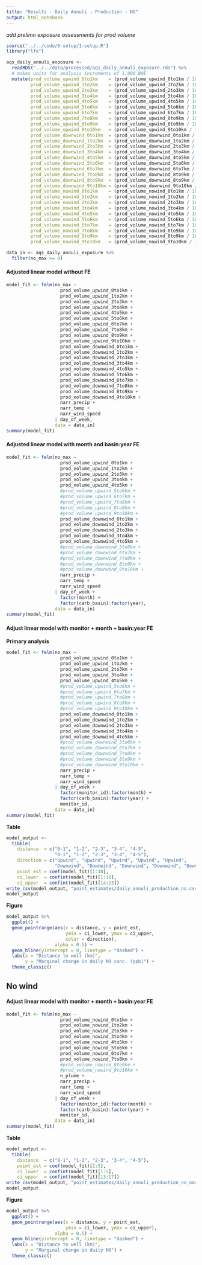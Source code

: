 ```yaml
---
title: "Results - Daily Annuli - Production - NO"
output: html_notebook
---
```


*add prelimn exposure assessments for prod volume*

```r
source("../../code/0-setup/1-setup.R")
library("lfe")
```

```r
aqs_daily_annuli_exposure <- 
  readRDS("../../data/processed/aqs_daily_annuli_exposure.rds") %>%
  # makes units for analysis increments of 1,000 BOE
  mutate(prod_volume_upwind_0to1km    = (prod_volume_upwind_0to1km / 1000),
         prod_volume_upwind_1to2km    = (prod_volume_upwind_1to2km / 1000),
         prod_volume_upwind_2to3km    = (prod_volume_upwind_2to3km / 1000),
         prod_volume_upwind_3to4km    = (prod_volume_upwind_3to4km / 1000),
         prod_volume_upwind_4to5km    = (prod_volume_upwind_4to5km / 1000),
         prod_volume_upwind_5to6km    = (prod_volume_upwind_5to6km / 1000),
         prod_volume_upwind_6to7km    = (prod_volume_upwind_6to7km / 1000),
         prod_volume_upwind_7to8km    = (prod_volume_upwind_8to9km / 1000),
         prod_volume_upwind_8to9km    = (prod_volume_upwind_8to9km / 1000),
         prod_volume_upwind_9to10km   = (prod_volume_upwind_9to10km / 1000),
         prod_volume_downwind_0to1km  = (prod_volume_downwind_0to1km / 1000),
         prod_volume_downwind_1to2km  = (prod_volume_downwind_1to2km / 1000),
         prod_volume_downwind_2to3km  = (prod_volume_downwind_2to3km / 1000),
         prod_volume_downwind_3to4km  = (prod_volume_downwind_3to4km / 1000),
         prod_volume_downwind_4to5km  = (prod_volume_downwind_4to5km / 1000),
         prod_volume_downwind_5to6km  = (prod_volume_downwind_5to6km / 1000),
         prod_volume_downwind_6to7km  = (prod_volume_downwind_6to7km / 1000),
         prod_volume_downwind_7to8km  = (prod_volume_downwind_8to9km / 1000),
         prod_volume_downwind_8to9km  = (prod_volume_downwind_8to9km / 1000),
         prod_volume_downwind_9to10km = (prod_volume_downwind_9to10km / 1000),
         prod_volume_nowind_0to1km    = (prod_volume_nowind_0to1km / 1000),
         prod_volume_nowind_1to2km    = (prod_volume_nowind_1to2km / 1000),
         prod_volume_nowind_2to3km    = (prod_volume_nowind_2to3km / 1000),
         prod_volume_nowind_3to4km    = (prod_volume_nowind_3to4km / 1000),
         prod_volume_nowind_4to5km    = (prod_volume_nowind_4to5km / 1000),
         prod_volume_nowind_5to6km    = (prod_volume_nowind_5to6km / 1000),
         prod_volume_nowind_6to7km    = (prod_volume_nowind_6to7km / 1000),
         prod_volume_nowind_7to8km    = (prod_volume_nowind_8to9km / 1000),
         prod_volume_nowind_8to9km    = (prod_volume_nowind_8to9km / 1000),
         prod_volume_nowind_9to10km   = (prod_volume_nowind_9to10km / 1000))
```

```r
data_in <- aqs_daily_annuli_exposure %>%
  filter(no_max >= 0)
```

#### Adjusted linear model without FE

```r
model_fit <- felm(no_max ~ 
                    prod_volume_upwind_0to1km +
                    prod_volume_upwind_1to2km +
                    prod_volume_upwind_2to3km +
                    prod_volume_upwind_3to4km +
                    prod_volume_upwind_4to5km +
                    prod_volume_upwind_5to6km +
                    prod_volume_upwind_6to7km +
                    prod_volume_upwind_7to8km +
                    prod_volume_upwind_8to9km +
                    prod_volume_upwind_9to10km +
                    prod_volume_downwind_0to1km +
                    prod_volume_downwind_1to2km +
                    prod_volume_downwind_2to3km +
                    prod_volume_downwind_3to4km +
                    prod_volume_downwind_4to5km +
                    prod_volume_downwind_5to6km +
                    prod_volume_downwind_6to7km +
                    prod_volume_downwind_7to8km +
                    prod_volume_downwind_8to9km +
                    prod_volume_downwind_9to10km +
                    narr_precip + 
                    narr_temp +
                    narr_wind_speed
                  | day_of_week,
                  data = data_in)
summary(model_fit)
```

#### Adjusted linear model with month and basin:year FE

```r
model_fit <- felm(no_max ~ 
                    prod_volume_upwind_0to1km +
                    prod_volume_upwind_1to2km +
                    prod_volume_upwind_2to3km +
                    prod_volume_upwind_3to4km +
                    prod_volume_upwind_4to5km +
                    #prod_volume_upwind_5to6km +
                    #prod_volume_upwind_6to7km +
                    #prod_volume_upwind_7to8km +
                    #prod_volume_upwind_8to9km +
                    #prod_volume_upwind_9to10km +
                    prod_volume_downwind_0to1km +
                    prod_volume_downwind_1to2km +
                    prod_volume_downwind_2to3km +
                    prod_volume_downwind_3to4km +
                    prod_volume_downwind_4to5km +
                    #prod_volume_downwind_5to6km +
                    #prod_volume_downwind_6to7km +
                    #prod_volume_downwind_7to8km +
                    #prod_volume_downwind_8to9km +
                    #prod_volume_downwind_9to10km +
                    narr_precip + 
                    narr_temp +
                    narr_wind_speed
                  | day_of_week + 
                    factor(month) +
                    factor(carb_basin):factor(year),
                  data = data_in)
summary(model_fit)
```


#### Adjust linear model with monitor + month + basin:year FE

**Primary analysis**

```r
model_fit <- felm(no_max ~ 
                    prod_volume_upwind_0to1km +
                    prod_volume_upwind_1to2km +
                    prod_volume_upwind_2to3km +
                    prod_volume_upwind_3to4km +
                    prod_volume_upwind_4to5km +
                    #prod_volume_upwind_5to6km +
                    #prod_volume_upwind_6to7km +
                    #prod_volume_upwind_7to8km +
                    #prod_volume_upwind_8to9km +
                    #prod_volume_upwind_9to10km +
                    prod_volume_downwind_0to1km +
                    prod_volume_downwind_1to2km +
                    prod_volume_downwind_2to3km +
                    prod_volume_downwind_3to4km +
                    prod_volume_downwind_4to5km +
                    #prod_volume_downwind_5to6km +
                    #prod_volume_downwind_6to7km +
                    #prod_volume_downwind_7to8km +
                    #prod_volume_downwind_8to9km +
                    #prod_volume_downwind_9to10km +
                    narr_precip + 
                    narr_temp +
                    narr_wind_speed
                  | day_of_week + 
                    factor(monitor_id):factor(month) +
                    factor(carb_basin):factor(year) +
                    monitor_id,
                  data = data_in)
summary(model_fit)
```

**Table**

```r
model_output <-
  tibble(
    distance  = c("0-1", "1-2", "2-3", "3-4", "4-5",
                  "0-1", "1-2", "2-3", "3-4", "4-5"),
    direction = c("Upwind", "Upwind", "Upwind", "Upwind", "Upwind",
                  "Downwind", "Downwind", "Downwind", "Downwind", "Downwind"),
    point_est = coef(model_fit)[1:10],
    ci_lower  = confint(model_fit)[1:10],
    ci_upper  = confint(model_fit)[14:23])
write_csv(model_output, "point_estimates/daily_annuli_production_no.csv")
model_output
```

**Figure**

```r
model_output %>%
  ggplot() + 
  geom_pointrange(aes(x = distance, y = point_est, 
                      ymin = ci_lower, ymax = ci_upper,
                      color = direction),
                  alpha = 0.5) + 
  geom_hline(yintercept = 0, linetype = "dashed") +
  labs(x = "Distance to well (km)", 
       y = "Marginal change in daily NO conc. (ppb)") +
  theme_classic()
```



## No wind

#### Adjust linear model with monitor + month + basin:year FE

```r
model_fit <- felm(no_max ~ 
                    prod_volume_nowind_0to1km +
                    prod_volume_nowind_1to2km +
                    prod_volume_nowind_2to3km +
                    prod_volume_nowind_3to4km +
                    prod_volume_nowind_4to5km +
                    prod_volume_nowind_5to6km +
                    prod_volume_nowind_6to7km +
                    prod_volume_nowind_7to8km +
                    #prod_volume_nowind_8to9km +
                    #prod_volume_nowind_9to10km +
                    n_plume +
                    narr_precip + 
                    narr_temp +
                    narr_wind_speed
                  | day_of_week + 
                    factor(monitor_id):factor(month) +
                    factor(carb_basin):factor(year) +
                    monitor_id,
                  data = data_in)
summary(model_fit)
```

**Table**

```r
model_output <-
  tibble(
    distance  = c("0-1", "1-2", "2-3", "3-4", "4-5"),
    point_est = coef(model_fit)[1:5],
    ci_lower  = confint(model_fit)[1:5],
    ci_upper  = confint(model_fit)[13:17])
write_csv(model_output, "point_estimates/daily_annuli_production_no_nowind.csv")
model_output
```

**Figure**

```r
model_output %>%
  ggplot() + 
  geom_pointrange(aes(x = distance, y = point_est, 
                      ymin = ci_lower, ymax = ci_upper),
                  alpha = 0.5) + 
  geom_hline(yintercept = 0, linetype = "dashed") +
  labs(x = "Distance to well (km)", 
       y = "Marginal change in daily NO") +
  theme_classic()
```